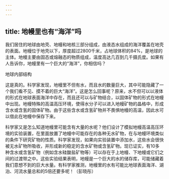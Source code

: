 ```yaml
---
---
---
```

title: 地幔里也有“海洋”吗
---




我们居住的地球由地壳、地幔和地核三部分组成，由液态水组成的海洋覆盖在地壳的表面。地幔位于地壳以下，厚度超过2800千米，占地球体积的84%，是地球的主体。地幔主要由固态或熔融态的物质组成，温度高达几百到几千摄氏度。如果有人告诉你，地幔里有一个巨大的“海洋”，你相信吗？

地球内部结构



这是真的。科学家发现，地幔里不但有水，而且水的数量巨大，其中可能隐藏了一个我们看不见、摸不着的巨大“海洋”。这是怎么回事呢？原来，水不但可以以液体的形式在地球表面海洋中存在，而且还可以与矿物结合，以固体矿物的形式在地幔中出现。地幔特殊的高温高压环境，使得水分子可以进入地幔矿物的晶格中，形成含水或含氢的固体矿物。由于这些含水或含氢矿物并不畏惧地幔的高温，因此水可以借此在地幔中保存下来。

科学家又是怎么知道地幔里可能含有大量的水呢？他们设计了模拟地幔高温高压环境的实验装置，在里面放置了地幔中可能存在的各种无水矿物，在与地幔环境类似的条件下研究矿物的性质。科学家发现，如果向实验装置中添加水，这些水会很快被无水矿物所吸收，并形成新的稳定的含水矿物或含氢矿物。现已证实，有10多种含水或含氢矿物（例如含水硅酸盐矿物等）可以存在于上地幔、下地幔或它们之间的过渡带之中。这些实验结果表明，地幔是一个巨大的水的储存库，可能储藏着我们意想不到的巨大水量。有科学家推测，地幔里的水有可能比地球表面海洋、湖泊、河流水量总和的5倍还要多呢！（彭晓彤）